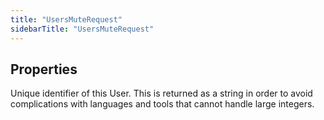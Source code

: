 ```yaml
---
title: "UsersMuteRequest"
sidebarTitle: "UsersMuteRequest"
---
```


## Properties

<ResponseField name="targetUserId" type="string">
Unique identifier of this User. This is returned as a string in order to avoid complications with languages and tools that cannot handle large integers.
</ResponseField>



